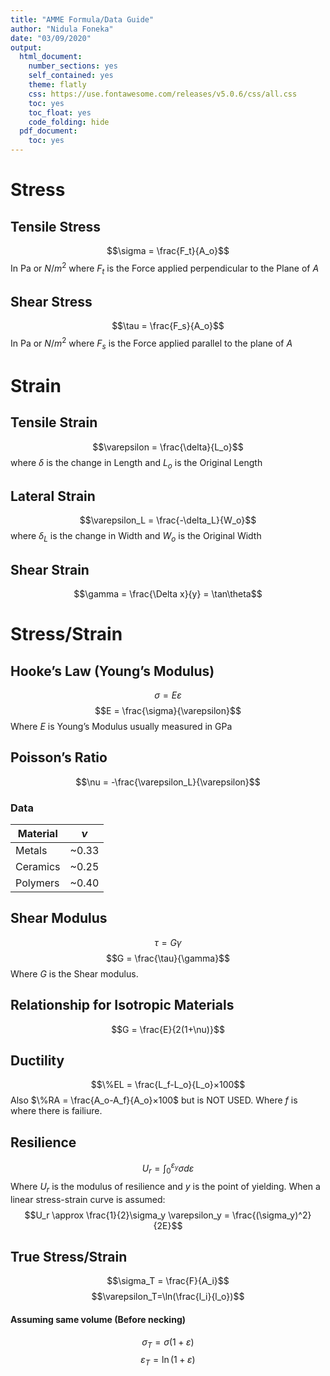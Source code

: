 ---
title: "AMME Formula/Data Guide"
author: "Nidula Foneka"
date: "03/09/2020"
output:
  html_document:
    number_sections: yes
    self_contained: yes
    theme: flatly
    css: https://use.fontawesome.com/releases/v5.0.6/css/all.css
    toc: yes
    toc_float: yes
    code_folding: hide
  pdf_document:
    toc: yes
---
# Stress
## Tensile Stress
$$\sigma = \frac{F_t}{A_o}$$ 
In Pa or $N/m^2$ where $F_t$ is the Force applied perpendicular to the Plane of $A$

## Shear Stress
$$\tau = \frac{F_s}{A_o}$$ 
In Pa or $N/m^2$ where $F_s$ is the Force applied parallel to the plane of $A$

# Strain
## Tensile Strain

$$\varepsilon = \frac{\delta}{L_o}$$
where $\delta$ is the change in Length and $L_o$ is the Original Length

## Lateral Strain
$$\varepsilon_L = \frac{-\delta_L}{W_o}$$
where $\delta_L$ is the change in Width and $W_o$ is the Original Width

## Shear Strain
$$\gamma = \frac{\Delta x}{y} = \tan\theta$$

# Stress/Strain
## Hooke's Law (Young's Modulus)
$$\sigma = E\varepsilon$$
$$E = \frac{\sigma}{\varepsilon}$$
Where $E$ is Young's Modulus usually measured in GPa

## Poisson's Ratio
$$\nu = -\frac{\varepsilon_L}{\varepsilon}$$

### Data

| Material | $\nu$ |
|----------|-------|
| Metals   | ~0.33 |
| Ceramics | ~0.25 |
| Polymers | ~0.40 |


## Shear Modulus
$$\tau = G\gamma$$
$$G = \frac{\tau}{\gamma}$$
Where $G$ is the Shear modulus.

## Relationship for Isotropic Materials
$$G = \frac{E}{2(1+\nu)}$$


## Ductility

$$\%EL = \frac{L_f-L_o}{L_o}×100$$
Also $\%RA = \frac{A_o-A_f}{A_o}×100$ but is NOT USED.
Where $f$ is where there is failiure.

## Resilience
$$U_r = \int_{0}^{\varepsilon_y}\sigma d \varepsilon$$
Where $U_r$ is the modulus of resilience and $y$ is the point of yielding.
When a linear stress-strain curve is assumed:
$$U_r \approx \frac{1}{2}\sigma_y \varepsilon_y = \frac{(\sigma_y)^2}{2E}$$

## True Stress/Strain
$$\sigma_T = \frac{F}{A_i}$$
$$\varepsilon_T=\ln(\frac{l_i}{l_o})$$

#### Assuming same volume (Before necking)
$$\sigma_T = \sigma(1+\varepsilon)$$
$$\varepsilon_T = \ln(1+\varepsilon)$$